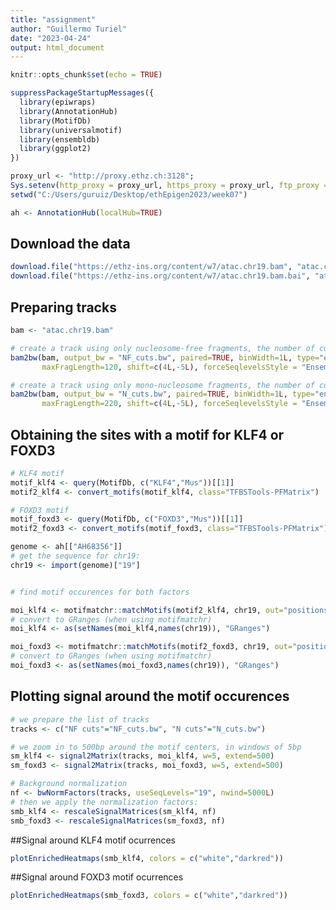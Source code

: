 ---
title: "assignment"
author: "Guillermo Turiel"
date: "2023-04-24"
output: html_document
---

```{r setup, include=FALSE}
knitr::opts_chunk$set(echo = TRUE)
```

```{r}
suppressPackageStartupMessages({
  library(epiwraps)
  library(AnnotationHub)
  library(MotifDb)
  library(universalmotif)
  library(ensembldb)
  library(ggplot2)
})

proxy_url <- "http://proxy.ethz.ch:3128";
Sys.setenv(http_proxy = proxy_url, https_proxy = proxy_url, ftp_proxy = proxy_url)
setwd("C:/Users/guruiz/Desktop/ethEpigen2023/week07")

ah <- AnnotationHub(localHub=TRUE)
```
## Download the data

```{r, eval=FALSE}
download.file("https://ethz-ins.org/content/w7/atac.chr19.bam", "atac.chr19.bam", mode="wb")
download.file("https://ethz-ins.org/content/w7/atac.chr19.bam.bai", "atac.chr19.bam.bai", mode="wb")
```
## Preparing tracks

```{r}
bam <- "atac.chr19.bam"

# create a track using only nucleosome-free fragments, the number of cuts/insertion sites at each position
bam2bw(bam, output_bw = "NF_cuts.bw", paired=TRUE, binWidth=1L, type="ends", minFragLength=30, 
       maxFragLength=120, shift=c(4L,-5L), forceSeqlevelsStyle = "Ensembl")

# create a track using only mono-nucleosome fragments, the number of cuts/insertion sites at each position
bam2bw(bam, output_bw = "N_cuts.bw", paired=TRUE, binWidth=1L, type="ends", minFragLength=140,
       maxFragLength=220, shift=c(4L,-5L), forceSeqlevelsStyle = "Ensembl")
```
## Obtaining the sites with a motif for KLF4 or FOXD3

```{r}
# KLF4 motif
motif_klf4 <- query(MotifDb, c("KLF4","Mus"))[[1]]
motif2_klf4 <- convert_motifs(motif_klf4, class="TFBSTools-PFMatrix")

# FOXD3 motif
motif_foxd3 <- query(MotifDb, c("FOXD3","Mus"))[[1]]
motif2_foxd3 <- convert_motifs(motif_foxd3, class="TFBSTools-PFMatrix")

genome <- ah[["AH68356"]]
# get the sequence for chr19:
chr19 <- import(genome)["19"]


# find motif occurences for both factors

moi_klf4 <- motifmatchr::matchMotifs(motif2_klf4, chr19, out="positions", p.cutoff=1e-5)[[1]]
# convert to GRanges (when using motifmatchr)
moi_klf4 <- as(setNames(moi_klf4,names(chr19)), "GRanges")

moi_foxd3 <- motifmatchr::matchMotifs(motif2_foxd3, chr19, out="positions", p.cutoff=1e-5)[[1]]
# convert to GRanges (when using motifmatchr)
moi_foxd3 <- as(setNames(moi_foxd3,names(chr19)), "GRanges")
```

## Plotting signal around the motif occurences

```{r}
# we prepare the list of tracks
tracks <- c("NF cuts"="NF_cuts.bw", "N cuts"="N_cuts.bw")

# we zoom in to 500bp around the motif centers, in windows of 5bp
sm_klf4 <- signal2Matrix(tracks, moi_klf4, w=5, extend=500)
sm_foxd3 <- signal2Matrix(tracks, moi_foxd3, w=5, extend=500)

# Background normalization
nf <- bwNormFactors(tracks, useSeqLevels="19", nwind=5000L)
# then we apply the normalization factors:
smb_klf4 <- rescaleSignalMatrices(sm_klf4, nf)
smb_foxd3 <- rescaleSignalMatrices(sm_foxd3, nf)
```
##Signal around KLF4 motif ocurrences

```{r}
plotEnrichedHeatmaps(smb_klf4, colors = c("white","darkred"))
```

##Signal around FOXD3 motif ocurrences

```{r}
plotEnrichedHeatmaps(smb_foxd3, colors = c("white","darkred"))
```


